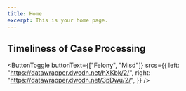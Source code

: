 ```yaml
---
title: Home
excerpt: This is your home page.
---
```



<Container>


<Section maxWidth="700px">


# Timeliness of Case Processing

<DataWrapChart src="https://datawrapper.dwcdn.net/DnuHi/7/" />
<DataWrapChart src="https://datawrapper.dwcdn.net/D2yd3/2/" />
<DataWrapChart src="https://datawrapper.dwcdn.net/bUPNo/6/" />

<ButtonToggle
  buttonText={["Felony", "Misd"]}
  srcs={{
    left: "https://datawrapper.dwcdn.net/hXKbk/2/",
    right: "https://datawrapper.dwcdn.net/3pDwu/2/",
  }}
/>

<DataWrapChart src="" />
<DataWrapChart src="" />
</Section>


</Container>

